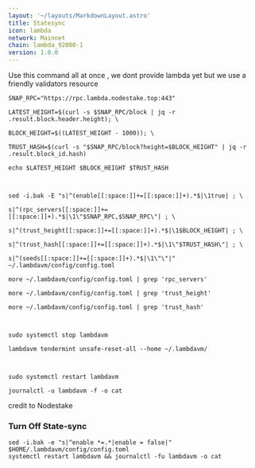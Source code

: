 ```yaml
---
layout: '~/layouts/MarkdownLayout.astro'
title: Statesync
icon: lambda
network: Mainnet
chain: lambda_92000-1
version: 1.0.0
---
```


Use this command all at once , we dont provide lambda yet but we use a friendly validators resource

```
SNAP_RPC="https://rpc.lambda.nodestake.top:443"

LATEST_HEIGHT=$(curl -s $SNAP_RPC/block | jq -r .result.block.header.height); \

BLOCK_HEIGHT=$((LATEST_HEIGHT - 1000)); \

TRUST_HASH=$(curl -s "$SNAP_RPC/block?height=$BLOCK_HEIGHT" | jq -r .result.block_id.hash)

echo $LATEST_HEIGHT $BLOCK_HEIGHT $TRUST_HASH

 

sed -i.bak -E "s|^(enable[[:space:]]+=[[:space:]]+).*$|\1true| ; \

s|^(rpc_servers[[:space:]]+=[[:space:]]+).*$|\1\"$SNAP_RPC,$SNAP_RPC\"| ; \

s|^(trust_height[[:space:]]+=[[:space:]]+).*$|\1$BLOCK_HEIGHT| ; \

s|^(trust_hash[[:space:]]+=[[:space:]]+).*$|\1\"$TRUST_HASH\"| ; \

s|^(seeds[[:space:]]+=[[:space:]]+).*$|\1\"\"|" ~/.lambdavm/config/config.toml

more ~/.lambdavm/config/config.toml | grep 'rpc_servers'

more ~/.lambdavm/config/config.toml | grep 'trust_height'

more ~/.lambdavm/config/config.toml | grep 'trust_hash'

 

sudo systemctl stop lambdavm

lambdavm tendermint unsafe-reset-all --home ~/.lambdavm/

 

sudo systemctl restart lambdavm

journalctl -u lambdavm -f -o cat
```

credit to Nodestake

### Turn Off State-sync
```
sed -i.bak -e "s|^enable *=.*|enable = false|" $HOME/.lambdavm/config/config.toml
systemctl restart lambdavm && journalctl -fu lambdavm -o cat
```